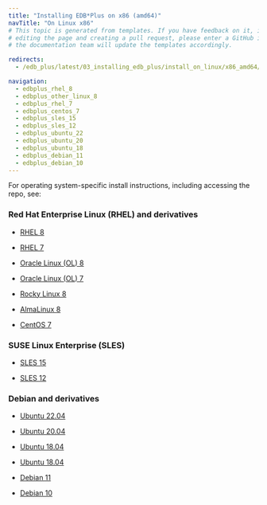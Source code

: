 ```yaml
---
title: "Installing EDB*Plus on x86 (amd64)"
navTitle: "On Linux x86"
# This topic is generated from templates. If you have feedback on it, instead of
# editing the page and creating a pull request, please enter a GitHub issue and
# the documentation team will update the templates accordingly.

redirects:
  - /edb_plus/latest/03_installing_edb_plus/install_on_linux/x86_amd64/

navigation:
  - edbplus_rhel_8
  - edbplus_other_linux_8
  - edbplus_rhel_7
  - edbplus_centos_7
  - edbplus_sles_15
  - edbplus_sles_12
  - edbplus_ubuntu_22
  - edbplus_ubuntu_20
  - edbplus_ubuntu_18
  - edbplus_debian_11
  - edbplus_debian_10
---
```


For operating system-specific install instructions, including accessing the repo, see:

### Red Hat Enterprise Linux (RHEL) and derivatives

- [RHEL 8](edbplus_rhel_8)

- [RHEL 7](edbplus_rhel_7)

- [Oracle Linux (OL) 8](edbplus_rhel_8)

- [Oracle Linux (OL) 7](edbplus_rhel_7)

- [Rocky Linux 8](edbplus_other_linux_8)

- [AlmaLinux 8](edbplus_other_linux_8)

- [CentOS 7](edbplus_centos_7)

### SUSE Linux Enterprise (SLES)

- [SLES 15](edbplus_sles_15)

- [SLES 12](edbplus_sles_12)

### Debian and derivatives

- [Ubuntu 22.04](edbplus_ubuntu_22)

- [Ubuntu 20.04](edbplus_ubuntu_20)

- [Ubuntu 18.04](edbplus_ubuntu_18)

- [Ubuntu 18.04](edbplus_ubuntu_18)

- [Debian 11](edbplus_debian_11)

- [Debian 10](edbplus_debian_10)
